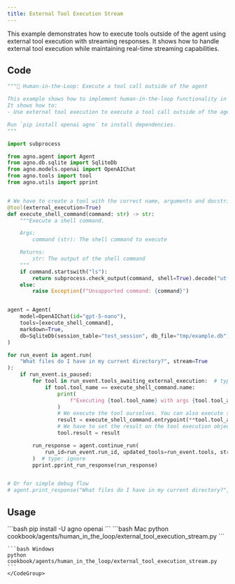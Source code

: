 ```yaml
---
title: External Tool Execution Stream
---
```


This example demonstrates how to execute tools outside of the agent using external tool execution with streaming responses. It shows how to handle external tool execution while maintaining real-time streaming capabilities.

## Code

```python cookbook/agents/human_in_the_loop/external_tool_execution_stream.py
"""🤝 Human-in-the-Loop: Execute a tool call outside of the agent

This example shows how to implement human-in-the-loop functionality in your Agno tools.
It shows how to:
- Use external tool execution to execute a tool call outside of the agent

Run `pip install openai agno` to install dependencies.
"""

import subprocess

from agno.agent import Agent
from agno.db.sqlite import SqliteDb
from agno.models.openai import OpenAIChat
from agno.tools import tool
from agno.utils import pprint


# We have to create a tool with the correct name, arguments and docstring for the agent to know what to call.
@tool(external_execution=True)
def execute_shell_command(command: str) -> str:
    """Execute a shell command.

    Args:
        command (str): The shell command to execute

    Returns:
        str: The output of the shell command
    """
    if command.startswith("ls"):
        return subprocess.check_output(command, shell=True).decode("utf-8")
    else:
        raise Exception(f"Unsupported command: {command}")


agent = Agent(
    model=OpenAIChat(id="gpt-5-nano"),
    tools=[execute_shell_command],
    markdown=True,
    db=SqliteDb(session_table="test_session", db_file="tmp/example.db"),
)

for run_event in agent.run(
    "What files do I have in my current directory?", stream=True
):
    if run_event.is_paused:
        for tool in run_event.tools_awaiting_external_execution:  # type: ignore
            if tool.tool_name == execute_shell_command.name:
                print(
                    f"Executing {tool.tool_name} with args {tool.tool_args} externally"
                )
                # We execute the tool ourselves. You can also execute something completely external here.
                result = execute_shell_command.entrypoint(**tool.tool_args)  # type: ignore
                # We have to set the result on the tool execution object so that the agent can continue
                tool.result = result

        run_response = agent.continue_run(
            run_id=run_event.run_id, updated_tools=run_event.tools, stream=True
        )  # type: ignore
        pprint.pprint_run_response(run_response)


# Or for simple debug flow
# agent.print_response("What files do I have in my current directory?", stream=True)
```

## Usage

<Steps>
  <Snippet file="create-venv-step.mdx" />

  <Step title="Install libraries">
    ```bash
    pip install -U agno openai
    ```
  </Step>

  <Step title="Run Agent">
    <CodeGroup>
    ```bash Mac
    python cookbook/agents/human_in_the_loop/external_tool_execution_stream.py
    ```
    
    ```bash Windows  
    python cookbook/agents/human_in_the_loop/external_tool_execution_stream.py
    ```
    </CodeGroup>
  </Step>
</Steps>